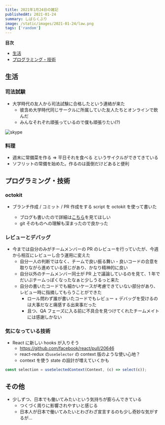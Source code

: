 ```yaml
---
title: 2021年1月24日の雑記
publishedAt: 2021-01-24
summary: しばらくぶり
image: /static/images/2021-01-24/law.png
tags: ['random']
---
```


**目次**

- [生活](#生活)
- [プログラミング・技術](#プログラミング・技術)

## 生活

### 司法試験

- 大学時代の友人から司法試験に合格したという連絡が来た
  - 彼含め大学時代同じサークルに所属していた友人たちとオンラインで飲んだ
  - みんなそれぞれ頑張っているので僕も頑張りたい(?)

<Image
  src="/static/images/2021-01-24/law.png"
  width={1192}
  height={720}
  alt="skype"
/>

### 料理

- 週末に常備菜を作る => 平日それを食べる というサイクルができてきている
- ソフリットの常備を始めた。作るのは面倒だけどあると便利

## プログラミング・技術

### octokit

- ブランチ作成 / コミット / PR 作成をする script を octokit を使って書いた

  - ブログも書いたので詳細は[こちら](https://queq1890.info/blog/octokit)を見てほしい
  - git そのものへの理解も深まったので良かった

### レビューとデバッグ

- 今までは自分のみがチームメンバーの PR のレビューを行っていたが、今週から相互にレビューし合う運用に変えた
  - 自分一人の判断ではなく、チームで良い振る舞い・良いコードの合意を取りながら進めている感じがあり、かなり精神的に良い
  - 自分以外のチームメンバー同士が PR 上で議論しているのを見て、1 年でだいぶチームっぽくなったなぁと少しうるっと来た
  - 自分の書いたコードでも細かいケースが考慮できていない部分があり、レビュー時に指摘してもらうことができた
    - ロール問わず誰が書いたコードでもレビュー + デバッグを受けるのは大事だなと痛感する出来事だった
    - 且つ、QA フェーズに入る前に不具合を見つけてくれたチームメイトには感謝しかない

### 気になっている技術

- React に新しい hooks が入りそう
  - https://github.com/facebook/react/pull/20646
  - react-redux の`useSelector` の context 版のような使い心地？
  - context を使う state の設計が増えていくかも

```typescript
const selection = useSelectedContext(Context, (c) => select(c));
```

## その他

- 少しずつ、日本でも働いてみたいという気持ちが膨らんできている
  - つくづく周りに影響されやすいと感じる
  - 日本人が日本で働いてみたいとわざわざ宣言するのも少し奇妙な気がするが...
